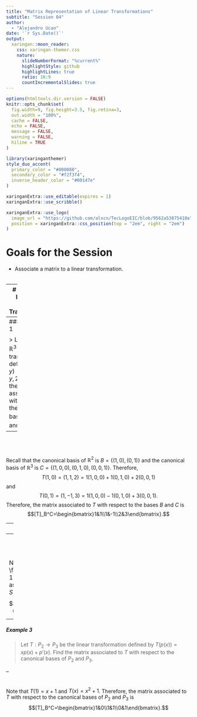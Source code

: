 ---
title: "Matrix Representation of Linear Transformations"
subtitle: "Session 04"
author: 
  - "Alejandro Ucan"
date: '`r Sys.Date()`'
output:
  xaringan::moon_reader:
    css: xaringan-themer.css
    nature:
      slideNumberFormat: "%current%"
      highlightStyle: github
      highlightLines: true
      ratio: 16:9
      countIncrementalSlides: true
---

```{r setup, include=FALSE}
options(htmltools.dir.version = FALSE)
knitr::opts_chunk$set(
  fig.width=9, fig.height=3.5, fig.retina=3,
  out.width = "100%",
  cache = FALSE,
  echo = FALSE,
  message = FALSE, 
  warning = FALSE,
  hiline = TRUE
)
```

```{r xaringan-themer, include=FALSE, warning=FALSE}
library(xaringanthemer)
style_duo_accent(
  primary_color = "#000080",
  secondary_color = "#f2f3f4",
  inverse_header_color = "#00147e"
)
```

```{r xaringan-editable, echo=FALSE}
xaringanExtra::use_editable(expires = 1)
xaringanExtra::use_scribble()
```

```{r xaringan-logo, echo=FALSE}
xaringanExtra::use_logo(
  image_url = "https://github.com/alxcn/TecLogoEIC/blob/9562a53875418e749a296c85808a19c85fc4be74/IngenieriaCiencias_Horizontal_RGB.png",
  position = xaringanExtra::css_position(top = "2em", right = "2em")
)
```
# Goals for the Session

* Associate a matrix to a linear transformation. <br/><br/>

---
# Associated Matrix to a Linear Transformation

> **Definition:** Let $T:V\to W$ be a linear transformation, $B=\{v_1,\ldots,v_n\}$ a basis of $V$ and $C=\{w_1,\ldots,w_m\}$ a basis of $W$. The __associated matrix__ to $T$ with respect to the bases $B$ and $C$ is the $m\times n$ matrix defined by $$[T]_B^C=[a_{ij}]_{m\times n}$$ where $T(v_j)=a_{1j}w_1+\cdots+a_{mj}w_m$ for $j=1,\ldots,n$.

---
##### Example 1

> Let $T:\mathbb{R}^2\to\mathbb{R}^3$ be the linear transformation defined by $T(x,y)=(x+y,x-y,2x+3y)$. Find the matrix associated to $T$ with respect to the canonical bases of $\mathbb{R}^2$ and $\mathbb{R}^3$.

--
<br/><br/><br/>
Recall that the canonical basis of $\mathbb{R}^2$ is $B=\{(1,0),(0,1)\}$ and the canonical basis of $\mathbb{R}^3$ is $C=\{(1,0,0),(0,1,0),(0,0,1)\}$. Therefore, $$T(1,0)=(1,1,2)=1(1,0,0)+1(0,1,0)+2(0,0,1)$$ and $$T(0,1)=(1,-1,3)=1(1,0,0)-1(0,1,0)+3(0,0,1).$$ Therefore, the matrix associated to $T$ with respect to the bases $B$ and $C$ is $$[T]_B^C=\begin{bmatrix}1&1\\1&-1\\2&3\end{bmatrix}.$$

---
##### Example 2


> Let $T:\mathbb{R}^2\to\mathbb{R}^2$ be the linear transformation defined by $T(x,y)=(x-y,2x+3y)$. Find the matrix associated to $T$ with respect to the bases $S_1=\{(0,1),(1,0)\}$ and $S_2=\{(1,1),(1,-1)\}.$

--
<br/><br/><br/>

Note that $T(1,0)=(1,2)=\frac{3}{2}(1,1)-\frac{1}{2}(1,-1)$ and $T(0,1)=(-1,3)=1(1,1)-2(1,-1)$. Therefore, the matrix associated to $T$ with respect to the bases $S_1$ and $S_2$ is $$[T]_{S_1}^{S_2}=\begin{bmatrix}\frac{3}{2}&1\\-\frac{1}{2}&-2\end{bmatrix}.$$
---
##### Example 3


> Let $T:P_2\to P_3$ be the linear transformation defined by $T(p(x))=xp(x)+p'(x)$. Find the matrix associated to $T$ with respect to the canonical bases of $P_2$ and $P_3$.

--
<br/><br/><br/>
Note that $T(1)=x+1$ and $T(x)=x^2+1$. Therefore, the matrix associated to $T$ with respect to the canonical bases of $P_2$ and $P_3$ is $$[T]_B^C=\begin{bmatrix}1&0\\1&1\\0&1\end{bmatrix}.$$


